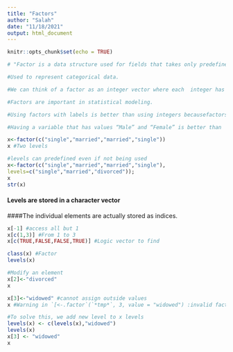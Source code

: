 ```yaml
---
title: "Factors"
author: "Salah"
date: "11/18/2021"
output: html_document
---
```


```r
knitr::opts_chunk$set(echo = TRUE)
```

```r
# "Factor is a data structure used for fields that takes only predefined,  finite number of values (categorical data). E.g., a data fieldsuch as marital status may only contain values from single, married,  separated, divorced, or widowed."

#Used to represent categorical data.

#We can think of a factor as an integer vector where each  integer has a [label].

#Factors are important in statistical modeling.

#Using factors with labels is better than using integers becausefactors are self-describing.

#Having a variable that has values “Male” and “Female” is better than  a variable that has values 1 and 2. Marital status may have values single, married, divorced or widowed.


```

```r
x<-factor(c("single","married","married","single"))
x #Two levels
```
```r
#levels can predefined even if not being used
x<-factor(c("single","married","married","single"),
levels=c("single","married","divorced"));
x
str(x)
```

#### Levels are stored in a character vector
####The individual  elements are actually stored as indices.

```r
x[-1] #access all but 1
x[c(1,3)] #From 1 to 3
x[c(TRUE,FALSE,FALSE,TRUE)] #Logic vector to find 
```
```r
class(x) #Factor
levels(x)
```

```r
#Modify an element
x[2]<-"divorced"
x
```

```r
x[3]<-"widowed" #cannot assign outside values  
x #Warning in `[<-.factor`(`*tmp*`, 3, value = "widowed") :invalid factor level, NA generated

```
```r
#To solve this, we add new level to x levels
levels(x) <- c(levels(x),"widowed")
levels(x)
x[3] <- "widowed"
x
```


